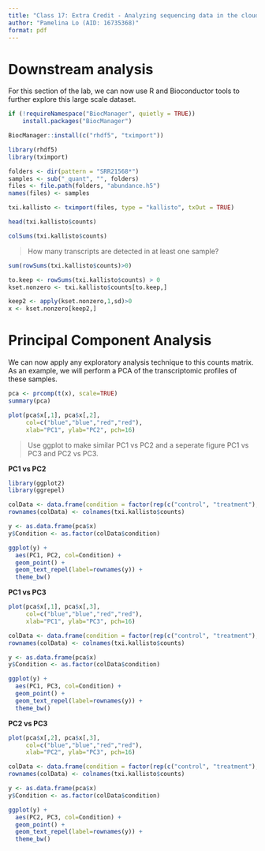 ```yaml
---
title: "Class 17: Extra Credit - Analyzing sequencing data in the cloud"
author: "Pamelina Lo (AID: 16735368)"
format: pdf
---
```

# Downstream analysis

For this section of the lab, we can now use R and Bioconductor tools to further explore this large scale dataset.


```r
if (!requireNamespace("BiocManager", quietly = TRUE))
    install.packages("BiocManager")

BiocManager::install(c("rhdf5", "tximport"))

library(rhdf5)
library(tximport)

folders <- dir(pattern = "SRR21568*")
samples <- sub("_quant", "", folders)
files <- file.path(folders, "abundance.h5")
names(files) <- samples

txi.kallisto <- tximport(files, type = "kallisto", txOut = TRUE)

```

```r
head(txi.kallisto$counts)
```

```r
colSums(txi.kallisto$counts)
```

> How many transcripts are detected in at least one sample?

```r
sum(rowSums(txi.kallisto$counts)>0)
```

```r
to.keep <- rowSums(txi.kallisto$counts) > 0
kset.nonzero <- txi.kallisto$counts[to.keep,]
```

```r
keep2 <- apply(kset.nonzero,1,sd)>0
x <- kset.nonzero[keep2,]
```

# Principal Component Analysis

We can now apply any exploratory analysis technique to this counts matrix. As an example, we will perform a PCA of the transcriptomic profiles of these samples.

```r
pca <- prcomp(t(x), scale=TRUE)
summary(pca)
```

```r
plot(pca$x[,1], pca$x[,2],
     col=c("blue","blue","red","red"),
     xlab="PC1", ylab="PC2", pch=16)
```

> Use ggplot to make similar PC1 vs PC2 and a seperate figure PC1 vs PC3 and PC2 vs PC3.

**PC1 vs PC2**

```r
library(ggplot2)
library(ggrepel)

colData <- data.frame(condition = factor(rep(c("control", "treatment"), each = 2)))
rownames(colData) <- colnames(txi.kallisto$counts)

y <- as.data.frame(pca$x)
y$Condition <- as.factor(colData$condition)

ggplot(y) +
  aes(PC1, PC2, col=Condition) +
  geom_point() +
  geom_text_repel(label=rownames(y)) +
  theme_bw()
```

**PC1 vs PC3**

```r
plot(pca$x[,1], pca$x[,3],
     col=c("blue","blue","red","red"),
     xlab="PC1", ylab="PC3", pch=16)
```
```r
colData <- data.frame(condition = factor(rep(c("control", "treatment"), each = 2)))
rownames(colData) <- colnames(txi.kallisto$counts)

y <- as.data.frame(pca$x)
y$Condition <- as.factor(colData$condition)

ggplot(y) +
  aes(PC1, PC3, col=Condition) +
  geom_point() +
  geom_text_repel(label=rownames(y)) +
  theme_bw()
```


**PC2 vs PC3** 

```r
plot(pca$x[,2], pca$x[,3],
     col=c("blue","blue","red","red"),
     xlab="PC2", ylab="PC3", pch=16)
```

```r
colData <- data.frame(condition = factor(rep(c("control", "treatment"), each = 2)))
rownames(colData) <- colnames(txi.kallisto$counts)

y <- as.data.frame(pca$x)
y$Condition <- as.factor(colData$condition)

ggplot(y) +
  aes(PC2, PC3, col=Condition) +
  geom_point() +
  geom_text_repel(label=rownames(y)) +
  theme_bw()
```

